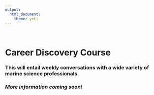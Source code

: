 ```yaml
---
output: 
  html_document:
    theme: yeti
---
```

<br>


# **Career Discovery Course**

### This will entail weekly conversations with a wide variety of marine science professionals.

### *More information coming soon!*